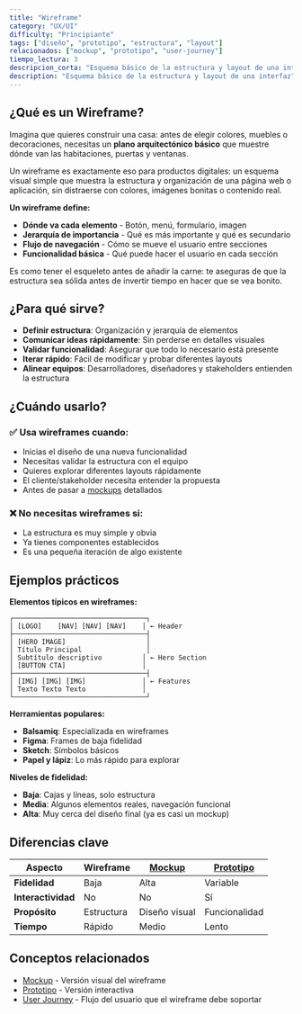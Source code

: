 ```yaml
---
title: "Wireframe"
category: "UX/UI"
difficulty: "Principiante"
tags: ["diseño", "prototipo", "estructura", "layout"]
relacionados: ["mockup", "prototipo", "user-journey"]
tiempo_lectura: 3
descripcion_corta: "Esquema básico de la estructura y layout de una interfaz"
description: "Esquema básico de la estructura y layout de una interfaz"
---
```


## ¿Qué es un Wireframe?

Imagina que quieres construir una casa: antes de elegir colores, muebles o decoraciones, necesitas un **plano arquitectónico básico** que muestre dónde van las habitaciones, puertas y ventanas.

Un wireframe es exactamente eso para productos digitales: un esquema visual simple que muestra la estructura y organización de una página web o aplicación, sin distraerse con colores, imágenes bonitas o contenido real.

**Un wireframe define:**
- **Dónde va cada elemento** - Botón, menú, formulario, imagen
- **Jerarquía de importancia** - Qué es más importante y qué es secundario
- **Flujo de navegación** - Cómo se mueve el usuario entre secciones
- **Funcionalidad básica** - Qué puede hacer el usuario en cada sección

Es como tener el esqueleto antes de añadir la carne: te aseguras de que la estructura sea sólida antes de invertir tiempo en hacer que se vea bonito.

## ¿Para qué sirve?

- **Definir estructura**: Organización y jerarquía de elementos
- **Comunicar ideas rápidamente**: Sin perderse en detalles visuales
- **Validar funcionalidad**: Asegurar que todo lo necesario está presente
- **Iterar rápido**: Fácil de modificar y probar diferentes layouts
- **Alinear equipos**: Desarrolladores, diseñadores y stakeholders entienden la estructura

## ¿Cuándo usarlo?

### ✅ Usa wireframes cuando:
- Inicias el diseño de una nueva funcionalidad
- Necesitas validar la estructura con el equipo
- Quieres explorar diferentes layouts rápidamente
- El cliente/stakeholder necesita entender la propuesta
- Antes de pasar a [mockups](/terminos/ux-ui/mockup) detallados

### ❌ No necesitas wireframes si:
- La estructura es muy simple y obvia
- Ya tienes componentes establecidos
- Es una pequeña iteración de algo existente

## Ejemplos prácticos

**Elementos típicos en wireframes:**

```
┌─────────────────────────────────┐
│ [LOGO]    [NAV] [NAV] [NAV]    │ ← Header
├─────────────────────────────────┤
│ [HERO IMAGE]                    │
│ Título Principal                │
│ Subtítulo descriptivo          │ ← Hero Section
│ [BUTTON CTA]                   │
├─────────────────────────────────┤
│ [IMG] [IMG] [IMG]              │ ← Features
│ Texto Texto Texto              │
└─────────────────────────────────┘
```

**Herramientas populares:**
- **Balsamiq**: Especializada en wireframes
- **Figma**: Frames de baja fidelidad
- **Sketch**: Símbolos básicos
- **Papel y lápiz**: Lo más rápido para explorar

**Niveles de fidelidad:**
- **Baja**: Cajas y líneas, solo estructura
- **Media**: Algunos elementos reales, navegación funcional
- **Alta**: Muy cerca del diseño final (ya es casi un mockup)

## Diferencias clave

| Aspecto | Wireframe | [Mockup](/terminos/ux-ui/mockup) | [Prototipo](/terminos/ux-ui/prototipo) |
|---------|-----------|---------|------------|
| **Fidelidad** | Baja | Alta | Variable |
| **Interactividad** | No | No | Sí |
| **Propósito** | Estructura | Diseño visual | Funcionalidad |
| **Tiempo** | Rápido | Medio | Lento |

## Conceptos relacionados

- [Mockup](/terminos/ux-ui/mockup) - Versión visual del wireframe
- [Prototipo](/terminos/ux-ui/prototipo) - Versión interactiva
- [User Journey](/terminos/ux-ui/user-journey) - Flujo del usuario que el wireframe debe soportar